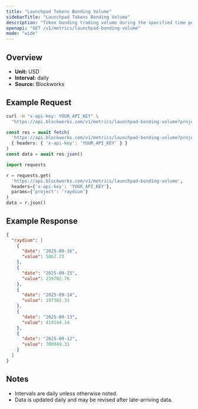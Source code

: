 ```yaml
---
title: "Launchpad Tokens Bonding Volume"
sidebarTitle: "Launchpad Tokens Bonding Volume"
description: "Token bonding trading volume during the specified time period for given launchpad."
openapi: "GET /v1/metrics/launchpad-bonding-volume"
mode: "wide"
---
```


## Overview

- **Unit:** USD
- **Interval:** daily
- **Source:** Blockworks

## Example Request

<CodeGroup>

```bash cURL
curl -H "x-api-key: YOUR_API_KEY" \
  "https://api.blockworks.com/v1/metrics/launchpad-bonding-volume?project=raydium"
```

```typescript TypeScript
const res = await fetch(
  'https://api.blockworks.com/v1/metrics/launchpad-bonding-volume?project=raydium',
  { headers: { 'x-api-key': 'YOUR_API_KEY' } }
)
const data = await res.json()
```

```python Python
import requests

r = requests.get(
  'https://api.blockworks.com/v1/metrics/launchpad-bonding-volume',
  headers={'x-api-key': 'YOUR_API_KEY'},
  params={'project': 'raydium'}
)
data = r.json()
```

</CodeGroup>

## Example Response

```json
{
  "raydium": [
    {
      "date": "2025-09-16",
      "value": 5867.73
    },
    {
      "date": "2025-09-15",
      "value": 239702.76
    },
    {
      "date": "2025-09-14",
      "value": 197382.31
    },
    {
      "date": "2025-09-13",
      "value": 419144.14
    },
    {
      "date": "2025-09-12",
      "value": 788949.31
    }
  ]
}
```

## Notes
- Intervals are daily unless otherwise noted.
- Data is updated daily and may be revised after late-arriving data.